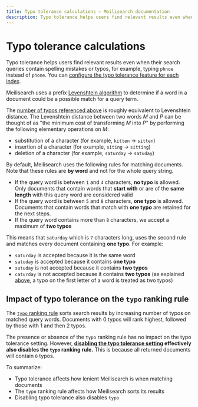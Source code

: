 ```yaml
---
title: Typo tolerance calculations — Meilisearch documentation
description: Typo tolerance helps users find relevant results even when their search queries contain spelling mistakes or typos.
---
```


# Typo tolerance calculations

Typo tolerance helps users find relevant results even when their search queries contain spelling mistakes or typos, for example, typing `phnoe` instead of `phone`. You can [configure the typo tolerance feature for each index](/reference/api/settings#update-typo-tolerance-settings).

Meilisearch uses a prefix [Levenshtein algorithm](https://en.wikipedia.org/wiki/Levenshtein_distance) to determine if a word in a document could be a possible match for a query term.

The [number of typos referenced above](/learn/relevancy/typo_tolerance_settings#minwordsizefortypossizefortypos) is roughly equivalent to Levenshtein distance. The Levenshtein distance between two words _M_ and _P_ can be thought of as "the minimum cost of transforming _M_ into _P_" by performing the following elementary operations on _M_:

- substitution of a character (for example, `kitten` → `sitten`)
- insertion of a character (for example, `siting` → `sitting`)
- deletion of a character (for example, `saturday` → `satuday`)

By default, Meilisearch uses the following rules for matching documents. Note that these rules are **by word** and not for the whole query string.

- If the query word is between `1` and `4` characters, **no typo** is allowed. Only documents that contain words that **start with** or are of the **same length** with this query word are considered valid
- If the query word is between `5` and `8` characters, **one typo** is allowed. Documents that contain words that match with **one typo** are retained for the next steps.
- If the query word contains more than `8` characters, we accept a maximum of **two typos**

This means that `saturday` which is `7` characters long, uses the second rule and matches every document containing **one typo**. For example:

- `saturday` is accepted because it is the same word
- `satuday` is accepted because it contains **one typo**
- `sutuday` is not accepted because it contains **two typos**
- `caturday` is not accepted because it contains **two typos** (as explained [above](/learn/relevancy/typo_tolerance_settings#minwordsizefortypossizefortypos), a typo on the first letter of a word is treated as two typos)

## Impact of typo tolerance on the `typo` ranking rule

The [`typo` ranking rule](/learn/relevancy/ranking_rules#2-typo) sorts search results by increasing number of typos on matched query words. Documents with 0 typos will rank highest, followed by those with 1 and then 2 typos.

The presence or absence of the `typo` ranking rule has no impact on the typo tolerance setting. However, **[disabling the typo tolerance setting](/learn/relevancy/typo_tolerance_settings#enabled) effectively also disables the `typo` ranking rule.** This is because all returned documents will contain `0` typos.

To summarize:

- Typo tolerance affects how lenient Meilisearch is when matching documents
- The `typo` ranking rule affects how Meilisearch sorts its results
- Disabling typo tolerance also disables `typo`